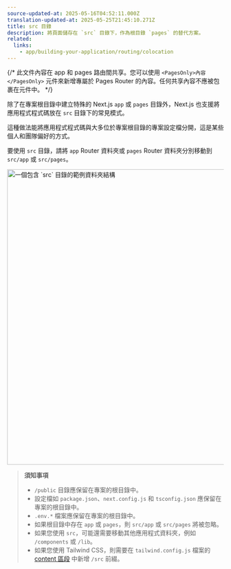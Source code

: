 ```yaml
---
source-updated-at: 2025-05-16T04:52:11.000Z
translation-updated-at: 2025-05-25T21:45:10.271Z
title: src 目錄
description: 將頁面儲存在 `src` 目錄下，作為根目錄 `pages` 的替代方案。
related:
  links:
    - app/building-your-application/routing/colocation
---
```


{/* 此文件內容在 app 和 pages 路由間共享。您可以使用 `<PagesOnly>內容</PagesOnly>` 元件來新增專屬於 Pages Router 的內容。任何共享內容不應被包裹在元件中。 */}

除了在專案根目錄中建立特殊的 Next.js `app` 或 `pages` 目錄外，Next.js 也支援將應用程式程式碼放在 `src` 目錄下的常見模式。

這種做法能將應用程式程式碼與大多位於專案根目錄的專案設定檔分開，這是某些個人和團隊偏好的方式。

要使用 `src` 目錄，請將 `app` Router 資料夾或 `pages` Router 資料夾分別移動到 `src/app` 或 `src/pages`。

<Image
  alt="一個包含 `src` 目錄的範例資料夾結構"
  srcLight="/docs/light/project-organization-src-directory.png"
  srcDark="/docs/dark/project-organization-src-directory.png"
  width="1600"
  height="687"
/>

> **須知事項**
>
> - `/public` 目錄應保留在專案的根目錄中。
> - 設定檔如 `package.json`、`next.config.js` 和 `tsconfig.json` 應保留在專案的根目錄中。
> - `.env.*` 檔案應保留在專案的根目錄中。
> - 如果根目錄中存在 `app` 或 `pages`，則 `src/app` 或 `src/pages` 將被忽略。
> - 如果您使用 `src`，可能還需要移動其他應用程式資料夾，例如 `/components` 或 `/lib`。
> - 如果您使用 Tailwind CSS，則需要在 `tailwind.config.js` 檔案的 [content 區段](https://tailwindcss.com/docs/content-configuration) 中新增 `/src` 前綴。